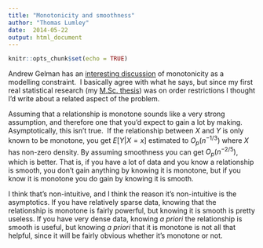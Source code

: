 ```yaml
---
title: "Monotonicity and smoothness"
author: "Thomas Lumley"
date:  2014-05-22
output: html_document
---
```


```r
knitr::opts_chunk$set(echo = TRUE)
```
Andrew Gelman has an [interesting discussion](http://andrewgelman.com/2014/05/21/models-constraints/) of monotonicity as a modelling constraint.  I basically agree with what he says, but since my first real statistical research (my [M.Sc. thesis](http://ideas.repec.org/a/eee/csdana/v20y1995i5p499-510.html)) was on order restrictions I thought I'd write about a related aspect of the problem.

Assuming that a relationship is monotone sounds like a very strong assumption, and therefore one that you'd expect to gain a lot by making. Asymptotically, this isn't true.  If the relationship between $X$ and $Y$ is only known to be monotone, you get $E[Y|X=x]$ estimated to $O_p(n^{-1/3})$ where $X$ has non-zero density. By assuming smoothness you can get $O_p(n^{-2/5})$, which is better. That is, if you have a lot of data and you know a relationship is smooth, you don't gain anything by knowing it is monotone, but if you know it is monotone you do gain by knowing it is smooth.

I think that's non-intuitive, and I think the reason it's non-intuitive is the asymptotics. If you have relatively sparse data, knowing that the relationship is monotone is fairly powerful, but knowing it is smooth is pretty useless. If you have very dense data, knowing _a priori_ the relationship is smooth is useful, but knowing _a priori_ that it is monotone is not all that helpful, since it will be fairly obvious whether it's monotone or not. 
